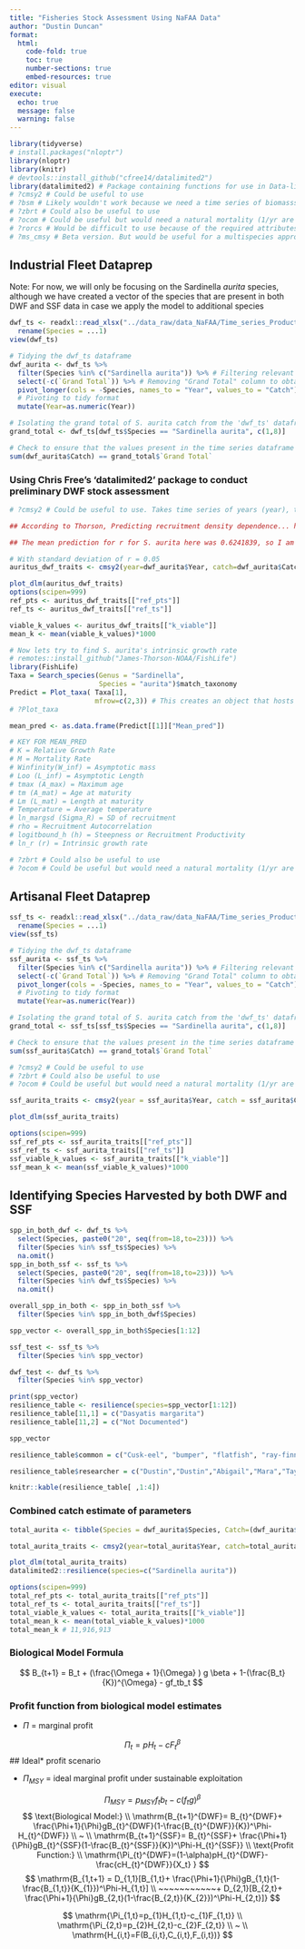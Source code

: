 ```yaml
---
title: "Fisheries Stock Assessment Using NaFAA Data"
author: "Dustin Duncan"
format: 
  html:
    code-fold: true
    toc: true
    number-sections: true
    embed-resources: true
editor: visual
execute:
  echo: true
  message: false
  warning: false
---
```


```r
library(tidyverse)
# install.packages("nloptr")
library(nloptr)
library(knitr)
# devtools::install_github("cfree14/datalimited2")
library(datalimited2) # Package containing functions for use in Data-limited fisheries stock assessment 
# ?cmsy2 # Could be useful to use 
# ?bsm # Likely wouldn't work because we need a time series of biomasss data as well 
# ?zbrt # Could also be useful to use 
# ?ocom # Could be useful but would need a natural mortality (1/yr are the units)
# ?rorcs # Would be difficult to use because of the required attributes 
# ?ms_cmsy # Beta version. But would be useful for a multispecies approach 
```

## Industrial Fleet Dataprep

Note: For now, we will only be focusing on the Sardinella *aurita* species, although we have created a vector of the species that are present in both DWF and SSF data in case we apply the model to additional species 

```r
dwf_ts <- readxl::read_xlsx("../data_raw/data_NaFAA/Time_series_Production_data.xlsx", sheet = "Industrial prod 2018-2023", skip = 3, n_max = 76, col_types = c("text", "numeric","numeric","numeric","numeric","numeric","numeric","numeric")) %>% 
  rename(Species = ...1)
view(dwf_ts)
```

```r
# Tidying the dwf_ts dataframe 
dwf_aurita <- dwf_ts %>% 
  filter(Species %in% c("Sardinella aurita")) %>% # Filtering relevant species 
  select(-c(`Grand Total`)) %>% # Removing "Grand Total" column to obtain time series
  pivot_longer(cols = -Species, names_to = "Year", values_to = "Catch") %>%  
  # Pivoting to tidy format
  mutate(Year=as.numeric(Year))

# Isolating the grand total of S. aurita catch from the 'dwf_ts' dataframe
grand_total <- dwf_ts[dwf_ts$Species == "Sardinella aurita", c(1,8)]

# Check to ensure that the values present in the time series dataframe match the grand total in the dwf_ts dataframe 
sum(dwf_aurita$Catch) == grand_total$`Grand Total`
```

### Using Chris Free's 'datalimited2' package to conduct preliminary DWF stock assessment 

```r
# ?cmsy2 # Could be useful to use. Takes time series of years (year), time series of catch (catch) and ideally the species intrinsic growth rate, r (r.low, r.hi)

## According to Thorson, Predicting recruitment density dependence... https://onlinelibrary.wiley.com/doi/full/10.1111/faf.12427?_gl=1*1pfgsds*_gcl_au*MTQzNTIzNDc2OC4xNzI3ODk0NDI0LjIxODYyMDgyMy4xNzI4NDI3MDk5LjE3Mjg0MjcwOTk. , the Clupeiformes exhibit a mean intrinsic growth rate of 0.61 with a standard devation of 0.96, 

## The mean prediction for r for S. aurita here was 0.6241839, so I am going to test the cmsy2 method of stock assessment with both a uniform sd and narrowed sd. 

# With standard deviation of r = 0.05
auritus_dwf_traits <- cmsy2(year=dwf_aurita$Year, catch=dwf_aurita$Catch, r.low=0.47, r.hi=0.77)

plot_dlm(auritus_dwf_traits)
options(scipen=999)
ref_pts <- auritus_dwf_traits[["ref_pts"]]
ref_ts <- auritus_dwf_traits[["ref_ts"]]

viable_k_values <- auritus_dwf_traits[["k_viable"]]
mean_k <- mean(viable_k_values)*1000

# Now lets try to find S. aurita's intrinsic growth rate 
# remotes::install_github("James-Thorson-NOAA/FishLife")
library(FishLife)
Taxa = Search_species(Genus = "Sardinella",
                      Species = "aurita")$match_taxonomy
Predict = Plot_taxa( Taxa[1],
                     mfrow=c(2,3)) # This creates an object that hosts both "Cov_pred" matrix (estimated covariance between paramters) as well as "Mean_pred" matrix (matrix of empirical Bayes predictions of traits for each taxonomic group. 
# ?Plot_taxa

mean_pred <- as.data.frame(Predict[[1]]["Mean_pred"])

# KEY FOR MEAN_PRED
# K = Relative Growth Rate  
# M = Mortality Rate
# Winfinity(W_inf) = Asymptotic mass 
# Loo (L_inf) = Asymptotic Length 
# tmax (A_max) = Maximum age
# tm (A_mat) = Age at maturity
# Lm (L_mat) = Length at maturity
# Temperature = Average temperature
# ln_margsd (Sigma_R) = SD of recruitment
# rho = Recruitment Autocorrelation
# logitbound_h (h) = Steepness or Recruitment Productivity
# ln_r (r) = Intrinsic growth rate 

# ?zbrt # Could also be useful to use 
# ?ocom # Could be useful but would need a natural mortality (1/yr are the units)
```



## Artisanal Fleet Dataprep

```r
ssf_ts <- readxl::read_xlsx("../data_raw/data_NaFAA/Time_series_Production_data.xlsx", sheet = "Artisanal prod 2018-2023", skip = 3, n_max = 106, col_types = c("text", "numeric","numeric","numeric","numeric","numeric","numeric","numeric")) %>% 
  rename(Species = ...1)
view(ssf_ts)
```

```r
# Tidying the dwf_ts dataframe 
ssf_aurita <- ssf_ts %>% 
  filter(Species %in% c("Sardinella aurita")) %>% # Filtering relevant species 
  select(-c(`Grand Total`)) %>% # Removing "Grand Total" column to obtain time series
  pivot_longer(cols = -Species, names_to = "Year", values_to = "Catch") %>%  
  # Pivoting to tidy format
  mutate(Year=as.numeric(Year))

# Isolating the grand total of S. aurita catch from the 'dwf_ts' dataframe
grand_total <- ssf_ts[ssf_ts$Species == "Sardinella aurita", c(1,8)]

# Check to ensure that the values present in the time series dataframe match the grand total in the dwf_ts dataframe 
sum(ssf_aurita$Catch) == grand_total$`Grand Total`

```


```r
# ?cmsy2 # Could be useful to use 
# ?zbrt # Could also be useful to use 
# ?ocom # Could be useful but would need a natural mortality (1/yr are the units)

ssf_aurita_traits <- cmsy2(year = ssf_aurita$Year, catch = ssf_aurita$Catch, r.low = 0.47, r.hi=0.77)

plot_dlm(ssf_aurita_traits)
```


```r
options(scipen=999)
ssf_ref_pts <- ssf_aurita_traits[["ref_pts"]]
ssf_ref_ts <- ssf_aurita_traits[["ref_ts"]]
ssf_viable_k_values <- ssf_aurita_traits[["k_viable"]]
ssf_mean_k <- mean(ssf_viable_k_values)*1000
```

## Identifying Species Harvested by both DWF and SSF 

```r
spp_in_both_dwf <- dwf_ts %>% 
  select(Species, paste0("20", seq(from=18,to=23))) %>% 
  filter(Species %in% ssf_ts$Species) %>% 
  na.omit()
spp_in_both_ssf <- ssf_ts %>% 
  select(Species, paste0("20", seq(from=18,to=23))) %>% 
  filter(Species %in% dwf_ts$Species) %>% 
  na.omit()

overall_spp_in_both <- spp_in_both_ssf %>% 
  filter(Species %in% spp_in_both_dwf$Species)

spp_vector <- overall_spp_in_both$Species[1:12]

ssf_test <- ssf_ts %>% 
  filter(Species %in% spp_vector)

dwf_test <- dwf_ts %>% 
  filter(Species %in% spp_vector)

print(spp_vector)
resilience_table <- resilience(species=spp_vector[1:12])
resilience_table[11,1] = c("Dasyatis margarita")
resilience_table[11,2] = c("Not Documented")

spp_vector

resilience_table$common = c("Cusk-eel", "bumper", "flatfish", "ray-finned fish", "grunt", "ray-finned fish", "ray-finned fish", "mackerel", "barracuda", "cutlass fish", "ray")

resilience_table$researcher = c("Dustin","Dustin","Abigail","Mara","Taylor","Taylor","NA","Maddy","Maddy","Abigail", "Mara")

knitr::kable(resilience_table[ ,1:4])
```

### Combined catch estimate of parameters  

```r
total_aurita <- tibble(Species = dwf_aurita$Species, Catch=(dwf_aurita$Catch + ssf_aurita$Catch), Year=dwf_aurita$Year)

total_aurita_traits <- cmsy2(year=total_aurita$Year, catch=total_aurita$Catch, r.low=0.47, r.hi=0.77)

plot_dlm(total_aurita_traits)
datalimited2::resilience(species=c("Sardinella aurita"))
```


```r
options(scipen=999)
total_ref_pts <- total_aurita_traits[["ref_pts"]]
total_ref_ts <- total_aurita_traits[["ref_ts"]]
total_viable_k_values <- total_aurita_traits[["k_viable"]]
total_mean_k <- mean(total_viable_k_values)*1000
total_mean_k # 11,916,913
```

### Biological Model Formula

$$
B_{t+1} = B_t + (\frac{\Omega + 1}{\Omega} ) g \beta + 1-(\frac{B_t}{K})^{\Omega} - gf_tb_t
$$ 

### Profit function from biological model estimates 

- $\Pi$ = marginal profit 

$$
\Pi_{t} = pH_t - cF_t^{\beta}
$$
## Ideal* profit scenario

- $\Pi_{MSY}$ = ideal marginal profit under sustainable exploitation 

$$
\Pi_{MSY} = p_{MSY}f_t b_t - c(f_t g )^{\beta}
$$
$$ 
\text{Biological Model:} \\
\mathrm{B_{t+1}^{DWF}= B_{t}^{DWF}+ \frac{\Phi+1}{\Phi}gB_{t}^{DWF}(1-\frac{B_{t}^{DWF}}{K})^\Phi-H_{t}^{DWF}} \\ ~ \\
\mathrm{B_{t+1}^{SSF}= B_{t}^{SSF}+ \frac{\Phi+1}{\Phi}gB_{t}^{SSF}(1-\frac{B_{t}^{SSF}}{K})^\Phi-H_{t}^{SSF}} \\
\text{Profit Function:} \\
\mathrm{\Pi_{t}^{DWF}=(1-\alpha)pH_{t}^{DWF}-\frac{cH_{t}^{DWF}}{X_t} }
$$
$$
\mathrm{B_{1,t+1} = D_{1,1}[B_{1,t}+ \frac{\Phi+1}{\Phi}gB_{1,t}(1-\frac{B_{1,t}}{K_{1}})^\Phi-H_{1,t}]  \\ ~~~~~~~~~~~+ D_{2,1}[B_{2,t}+ \frac{\Phi+1}{\Phi}gB_{2,t}(1-\frac{B_{2,t}}{K_{2}})^\Phi-H_{2,t}]}
$$


$$
\mathrm{\Pi_{1,t}=p_{1}H_{1,t}-c_{1}F_{1,t}} \\ 
\mathrm{\Pi_{2,t}=p_{2}H_{2,t}-c_{2}F_{2,t}} \\ ~ \\
\mathrm{H_{i,t}=F(B_{i,t},C_{i,t},F_{i,t})} 
$$
